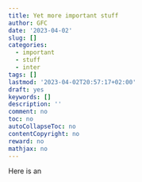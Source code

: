 ```yaml
---
title: Yet more important stuff
author: GFC
date: '2023-04-02'
slug: []
categories:
  - important
  - stuff
  - inter
tags: []
lastmod: '2023-04-02T20:57:17+02:00'
draft: yes
keywords: []
description: ''
comment: no
toc: no
autoCollapseToc: no
contentCopyright: no
reward: no
mathjax: no
---
```


Here is an 
